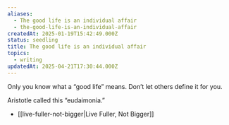 ```yaml
---
aliases:
  - The good life is an individual affair
  - the-good-life-is-an-individual-affair
createdAt: 2025-01-19T15:42:49.000Z
status: seedling
title: The good life is an individual affair
topics:
  - writing
updatedAt: 2025-04-21T17:30:44.000Z
---
```

Only you know what a “good life” means. Don’t let others define it for you.

Aristotle called this “eudaimonia.”

- [[live-fuller-not-bigger|Live Fuller, Not Bigger]]
